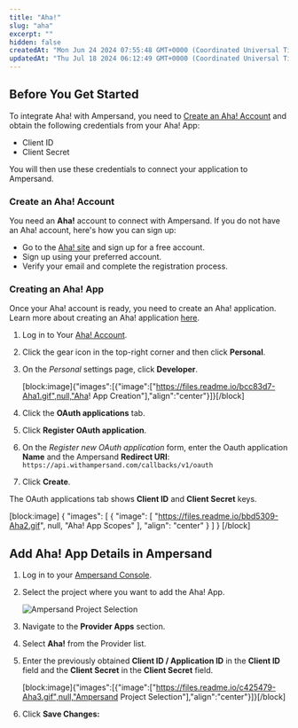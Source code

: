 ```yaml
---
title: "Aha!"
slug: "aha"
excerpt: ""
hidden: false
createdAt: "Mon Jun 24 2024 07:55:48 GMT+0000 (Coordinated Universal Time)"
updatedAt: "Thu Jul 18 2024 06:12:49 GMT+0000 (Coordinated Universal Time)"
---
```

## Before You Get Started

To integrate Aha! with Ampersand, you need to [Create an Aha! Account](#create-an-aha-account) and obtain the following credentials from your Aha! App:

- Client ID
- Client Secret

You will then use these credentials to connect your application to Ampersand.

### Create an Aha! Account

You need an **Aha!** account to connect with Ampersand. If you do not have an Aha! account, here's how you can sign up:

- Go to the [Aha! site](https://www.aha.io/) and sign up for a free account.
- Sign up using your preferred account.
- Verify your email and complete the registration process.

### Creating an Aha! App

Once your Aha! account is ready, you need to create an Aha! application. Learn more about creating an Aha! application [here](https://www.aha.io/support/api/authentication).

1. Log in to Your [Aha! Account](https://www.aha.io/).

2. Click the gear icon in the top-right corner and then click **Personal**.

3. On the _Personal_ settings page, click **Developer**.

   [block:image]{"images":[{"image":["https://files.readme.io/bcc83d7-Aha1.gif",null,"Aha! App Creation"],"align":"center"}]}[/block]

4. Click the **OAuth applications** tab.

5. Click **Register OAuth application**.

6. On the _Register new OAuth application_ form, enter the Oauth application **Name** and the Ampersand **Redirect URI**: `https://api.withampersand.com/callbacks/v1/oauth`

7. Click **Create**.

The OAuth applications tab shows **Client ID** and **Client Secret** keys.

[block:image]
{
  "images": [
    {
      "image": [
        "https://files.readme.io/bbd5309-Aha2.gif",
        null,
        "Aha! App Scopes"
      ],
      "align": "center"
    }
  ]
}
[/block]


## Add Aha! App Details in Ampersand

1. Log in to your [Ampersand Console](https://console.withampersand.com).

2. Select the project where you want to add the Aha! App.

   ![Ampersand Project Selection](https://files.readme.io/dd47b7a-Ampersand.png)

3. Navigate to the **Provider Apps** section.

4. Select **Aha!** from the Provider list.

5. Enter the previously obtained **Client ID / Application ID** in the **Client ID** field and the **Client Secret** in the **Client Secret** field.

   [block:image]{"images":[{"image":["https://files.readme.io/c425479-Aha3.gif",null,"Ampersand Project Selection"],"align":"center"}]}[/block]

6. Click **Save Changes:**
